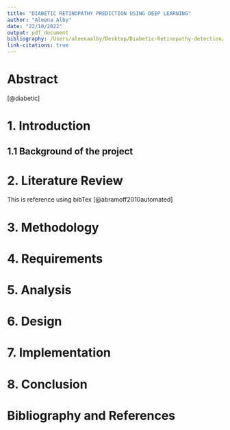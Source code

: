 ```yaml
---
title: "DIABETIC RETINOPATHY PREDICTION USING DEEP LEARNING"
author: "Aleena Alby"
date: "22/10/2022"
output: pdf_document
bibliography: /Users/aleenaalby/Desktop/Diabetic-Retinopathy-detection/Documentation/references.bib 
link-citations: true
---
```


```{=tex}
\pagebreak
\tableofcontents
\pagebreak
```
# Abstract

[@diabetic]

# 1. Introduction

## 1.1 Background of the project

# 2. Literature Review

This is reference using bibTex [@abramoff2010automated]

# 

# 3. Methodology

# 4. Requirements

# 5. Analysis

# 6. Design

# 7. Implementation

# 8. Conclusion

# Bibliography and References
